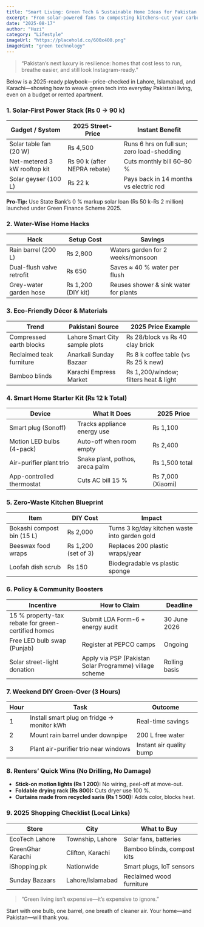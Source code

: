 ```yaml
---
title: "Smart Living: Green Tech & Sustainable Home Ideas for Pakistan in 2025"
excerpt: "From solar-powered fans to composting kitchens—cut your carbon footprint without cutting corners."
date: "2025-08-17"
author: "Huzi"
category: "Lifestyle"
imageUrl: "https://placehold.co/600x400.png"
imageHint: "green technology"
---
```


> “Pakistan’s next luxury is resilience: homes that cost less to run, breathe easier, and still look Instagram-ready.”

Below is a 2025-ready playbook—price-checked in Lahore, Islamabad, and Karachi—showing how to weave green tech into everyday Pakistani living, even on a budget or rented apartment.

### 1. Solar-First Power Stack (₨ 0 → 90 k)

| Gadget / System             | 2025 Street-Price              | Instant Benefit                             |
| --------------------------- | ------------------------------ | ------------------------------------------- |
| Solar table fan (20 W)      | ₨ 4,500                        | Runs 6 hrs on full sun; zero load-shedding  |
| Net-metered 3 kW rooftop kit| ₨ 90 k (after NEPRA rebate)    | Cuts monthly bill 60–80 %                   |
| Solar geyser (100 L)        | ₨ 22 k                         | Pays back in 14 months vs electric rod      |

**Pro-Tip:** Use State Bank’s 0 % markup solar loan (₨ 50 k–₨ 2 million) launched under Green Finance Scheme 2025.

### 2. Water-Wise Home Hacks

| Hack                      | Setup Cost                | Savings                            |
| ------------------------- | ------------------------- | ---------------------------------- |
| Rain barrel (200 L)       | ₨ 2,800                   | Waters garden for 2 weeks/monsoon  |
| Dual-flush valve retrofit | ₨ 650                     | Saves ≈ 40 % water per flush       |
| Grey-water garden hose    | ₨ 1,200 (DIY kit)         | Reuses shower & sink water for plants |

### 3. Eco-Friendly Décor & Materials

| Trend                     | Pakistani Source            | 2025 Price Example                   |
| ------------------------- | --------------------------- | ------------------------------------ |
| Compressed earth blocks   | Lahore Smart City sample plots| ₨ 28/block vs ₨ 40 clay brick        |
| Reclaimed teak furniture  | Anarkali Sunday Bazaar      | ₨ 8 k coffee table (vs ₨ 25 k new)   |
| Bamboo blinds             | Karachi Empress Market      | ₨ 1,200/window; filters heat & light |

### 4. Smart Home Starter Kit (₨ 12 k Total)

| Device                     | What It Does                   | 2025 Price         |
| -------------------------- | ------------------------------ | ------------------ |
| Smart plug (Sonoff)        | Tracks appliance energy use    | ₨ 1,100            |
| Motion LED bulbs (4-pack)  | Auto-off when room empty       | ₨ 2,400            |
| Air-purifier plant trio    | Snake plant, pothos, areca palm| ₨ 1,500 total      |
| App-controlled thermostat  | Cuts AC bill 15 %              | ₨ 7,000 (Xiaomi)   |

### 5. Zero-Waste Kitchen Blueprint

| Item                      | DIY Cost                  | Impact                                    |
| ------------------------- | ------------------------- | ----------------------------------------- |
| Bokashi compost bin (15 L)| ₨ 2,000                   | Turns 3 kg/day kitchen waste into garden gold |
| Beeswax food wraps        | ₨ 1,200 (set of 3)        | Replaces 200 plastic wraps/year           |
| Loofah dish scrub         | ₨ 150                     | Biodegradable vs plastic sponge           |

### 6. Policy & Community Boosters

| Incentive                                   | How to Claim                                | Deadline           |
| ------------------------------------------- | ------------------------------------------- | ------------------ |
| 15 % property-tax rebate for green-certified homes | Submit LDA Form-6 + energy audit | 30 June 2026       |
| Free LED bulb swap (Punjab)                 | Register at PEPCO camps                     | Ongoing            |
| Solar street-light donation                 | Apply via PSP (Pakistan Solar Programme) village scheme | Rolling basis      |

### 7. Weekend DIY Green-Over (3 Hours)

| Hour | Task                                   | Outcome                      |
| ---- | -------------------------------------- | ---------------------------- |
| 1    | Install smart plug on fridge → monitor kWh | Real-time savings            |
| 2    | Mount rain barrel under downpipe       | 200 L free water             |
| 3    | Plant air-purifier trio near windows   | Instant air quality bump     |

### 8. Renters’ Quick Wins (No Drilling, No Damage)

*   **Stick-on motion lights (₨ 1 200):** No wiring, peel-off at move-out.
*   **Foldable drying rack (₨ 800):** Cuts dryer use 100 %.
*   **Curtains made from recycled saris (₨ 1 500):** Adds color, blocks heat.

### 9. 2025 Shopping Checklist (Local Links)

| Store              | City                | What to Buy                    |
| ------------------ | ------------------- | ------------------------------ |
| EcoTech Lahore     | Township, Lahore    | Solar fans, batteries          |
| GreenGhar Karachi  | Clifton, Karachi    | Bamboo blinds, compost kits    |
| iShopping.pk       | Nationwide          | Smart plugs, IoT sensors       |
| Sunday Bazaars     | Lahore/Islamabad    | Reclaimed wood furniture       |

> “Green living isn’t expensive—it’s expensive to ignore.”

Start with one bulb, one barrel, one breath of cleaner air. Your home—and Pakistan—will thank you.
